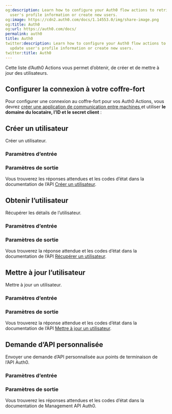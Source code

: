 ```yaml
---
og:description: Learn how to configure your Auth0 flow actions to retrieve and update
  user's profile information or create new users.
og:image: https://cdn2.auth0.com/docs/1.14553.0/img/share-image.png
og:title: Auth0
og:url: https://auth0.com/docs/
permalink: auth0
title: Auth0
twitter:description: Learn how to configure your Auth0 flow actions to retrieve and
  update user's profile information or create new users.
twitter:title: Auth0
---
```


Cette liste d’Auth0 Actions vous permet d’obtenir, de créer et de mettre à jour des utilisateurs.

## Configurer la connexion à votre coffre-fort

Pour configurer une connexion au coffre-fort pour vos Auth0 Actions, vous devrez [créer une application de communication entre machines ](/get-started/create-apps/machine-to-machine-apps) et utiliser **le domaine du locataire, l’ID et le secret client** :



## Créer un utilisateur

Créer un utilisateur.

### Paramètres d’entrée



### Paramètres de sortie

Vous trouverez les réponses attendues et les codes d’état dans la documentation de l’API [Créer un utilisateur](https://auth0.com/docs/api/management/v2/users/post-users#response-messages).

## Obtenir l’utilisateur

Récupérer les détails de l’utilisateur.

### Paramètres d’entrée



### Paramètres de sortie

Vous trouverez la réponse attendue et les codes d’état dans la documentation de l’API [Récupérer un utilisateur](https://auth0.com/docs/api/management/v2/users/get-users-by-id#response-messages).

## Mettre à jour l’utilisateur

Mettre à jour un utilisateur.

### Paramètres d’entrée



### Paramètres de sortie

Vous trouverez la réponse attendue et les codes d’état dans la documentation de l’API [Mettre à jour un utilisateur](https://auth0.com/docs/api/management/v2/users/patch-users-by-id#response-messages).

## Demande d’API personnalisée

Envoyer une demande d’API personnalisée aux points de terminaison de l’API Auth0.

### Paramètres d’entrée



### Paramètres de sortie

Vous trouverez les réponses attendues et les codes d’état dans la documentation de Management API Auth0.
